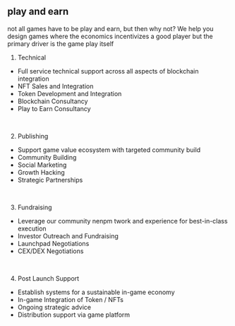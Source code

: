 ## play and earn

not all games have to be play and earn, but then why not? We help you design games where the economics incentivizes a good player but the primary driver is the game play itself 
<br />

1. Technical
- Full service technical support across all aspects of blockchain integration
- NFT Sales and Integration
- Token Development and Integration
- Blockchain Consultancy
- Play to Earn Consultancy

<br />

2. Publishing
- Support game value ecosystem with targeted community build
- Community Building
- Social Marketing
- Growth Hacking
- Strategic Partnerships

<br />

3. Fundraising
- Leverage our community nenpm twork and experience for best-in-class execution
- Investor Outreach and Fundraising
- Launchpad Negotiations
- CEX/DEX Negotiations

<br />

4. Post Launch Support
- Establish systems for a sustainable in-game economy
- In-game Integration of Token / NFTs
- Ongoing strategic advice
- Distribution support via game platform
